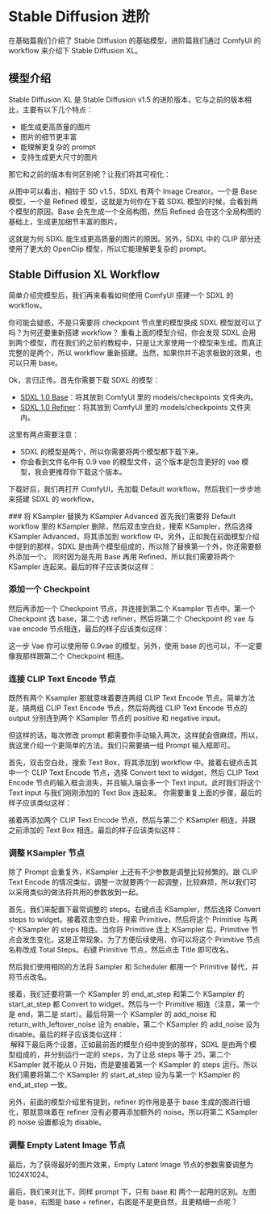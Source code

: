 
# Stable Diffusion 进阶

在基础篇我们介绍了 Stable DIffusion 的基础模型，进阶篇我们通过 ComfyUI 的 workflow 来介绍下 Stable Diffusion XL。

## 模型介绍

Stable Diffusion XL 是 Stable Diffusion v1.5 的进阶版本，它与之前的版本相比，主要有以下几个特点：
* 能生成更高质量的图片
* 图片的细节更丰富
* 能理解更复杂的 prompt
* 支持生成更大尺寸的图片

那它和之前的版本有何区别呢？让我们将其可视化：
<br/>
<PhotoProvider>
  <PhotoView src="/stable-diffusion-advanced/001.png">
      <img src="/stable-diffusion-advanced/001.png" alt="" />
  </PhotoView>
</PhotoProvider>

从图中可以看出，相较于 SD v1.5，SDXL 有两个 Image Creator。一个是 Base 模型，一个是 Refined 模型，这就是为何你在下载 SDXL 模型的时候，会看到两个模型的原因。Base 会先生成一个全局构图，然后 Refined 会在这个全局构图的基础上，生成更加细节丰富的图片。 

这就是为何 SDXL 能生成更高质量的图片的原因。另外，SDXL 中的 CLIP 部分还使用了更大的 OpenClip 模型，所以它能理解更复杂的 prompt。

## Stable Diffusion XL Workflow 

简单介绍完模型后，我们再来看看如何使用 ComfyUI 搭建一个 SDXL 的 workflow。

<Callout emoji="💡">
  你可能会疑惑，不是只需要将 checkpoint 节点里的模型换成 SDXL 模型就可以了吗？为何还要重新搭建 workflow？
  重看上面的模型介绍，你会发现 SDXL 会用到两个模型，而在我们的之前的教程中，只是让大家使用一个模型来生成。而真正完整的是两个，所以 workflow 重新搭建。当然，如果你并不追求极致的效果，也可以只用 base。
</Callout>

Ok，言归正传。首先你需要下载 SDXL 的模型：
* [SDXL 1.0 Base](https://huggingface.co/stabilityai/stable-diffusion-xl-base-1.0/tree/main)：将其放到 ComfyUI 里的 models/checkpoints 文件夹内。
* [SDXL 1.0 Refiner](https://huggingface.co/stabilityai/stable-diffusion-xl-refiner-1.0/tree/main)：将其放到 ComfyUI 里的 models/checkpoints 文件夹内。

这里有两点需要注意：
* SDXL 的模型是两个，所以你需要将两个模型都下载下来。
* 你会看到文件名中有 0.9 vae 的模型文件，这个版本是包含更好的 vae 模型，我会更推荐你下载这个版本。

下载好后，我们再打开 ComfyUI，先加载 Default workflow。然后我们一步步地来搭建 SDXL 的 workflow。

<Steps>
  ### 将 KSampler 替换为 KSampler Advanced
  首先我们需要将 Default workflow 里的 KSampler 删除，然后双击空白处，搜索 KSampler，然后选择 KSampler Advanced，将其添加到 workflow 中。另外，正如我在前面模型介绍中提到的那样，SDXL 是由两个模型组成的，所以除了替换第一个外，你还需要额外添加一个。
  同时因为是先用 Base 再用 Refined，所以我们需要将两个 KSampler 连起来。最后的样子应该类似这样：
  <br/>
  <PhotoProvider>
    <PhotoView src="/stable-diffusion-advanced/002.png">
        <img src="/stable-diffusion-advanced/002.png" alt="" />
    </PhotoView>
  </PhotoProvider>
  
  ### 添加一个 Checkpoint
  然后再添加一个 Checkpoint 节点，并连接到第二个 Ksampler 节点中。第一个 Checkpoint 选 base，第二个选 refiner，然后将第二个 Checkpoint 的 vae 与 vae encode 节点相连，最后的样子应该类似这样：
  <br/>
  <PhotoProvider>
    <PhotoView src="/stable-diffusion-advanced/003.png">
        <img src="/stable-diffusion-advanced/003.png" alt="" />
    </PhotoView>
  </PhotoProvider>

  这一步 Vae 你可以使用带 0.9vae 的模型，另外，使用 base 的也可以，不一定要像我那样跟第二个 Checkpoint 相连。
  
  ### 连接 CLIP Text Encode 节点
  既然有两个 Ksampler 那就意味着要连两组 CLIP Text Encode 节点。简单方法是，搞两组 CLIP Text Encode 节点，然后将两组 CLIP Text Encode 节点的 output 分别连到两个 KSampler 节点的 positive 和 negative input。
  
  但这样的话，每次修改 prompt 都需要你手动输入两次，这样就会很麻烦。所以，我这里介绍一个更简单的方法。我们只需要搞一组 Prompt 输入框即可。
  
  首先，双击空白处，搜索 Text Box，将其添加到 workflow 中。接着右键点击其中一个 CLIP Text Encode 节点，选择 Convert text to widget，然后 CLIP Text Encode 节点的输入框会消失，并且输入端会多一个 Text input。此时我们将这个 Text input 与我们刚刚添加的 Text Box 连起来。
  你需要重复上面的步骤，最后的样子应该类似这样：
  
  接着再添加两个 CLIP Text Encode 节点，然后与第二个 KSampler 相连，并跟之前添加的 Text Box 相连。最后的样子应该类似这样：
  <br/>
  <PhotoProvider>
    <PhotoView src="/stable-diffusion-advanced/004.png">
        <img src="/stable-diffusion-advanced/004.png" alt="" />
    </PhotoView>
  </PhotoProvider>
  
  ### 调整 KSampler 节点
  除了 Prompt 会重复外，KSampler 上还有不少参数是调整比较频繁的。跟 CLIP Text Encode 的情况类似，调整一次就要两个一起调整，比较麻烦，所以我们可以采用类似的做法将共用的参数放到一起。

  首先，我们来配置下最常调整的 steps。右键点击 KSampler，然后选择 Convert steps to widget。接着双击空白处，搜索 Primitive，然后将这个 Primitive 与两个 KSampler 的 steps 相连。当你将 Primitive 连上 KSampler 后，Primitive 节点会发生变化，这是正常现象。为了方便后续使用，你可以将这个 Primitive 节点名称改成 Total Steps。右键 Primitive 节点，然后点击 Title 即可改名。
  
  然后我们使用相同的方法将 Sampler 和 Scheduler 都用一个 Primitive 替代，并将节点改名。

  接着，我们还要将第一个 KSampler 的 end_at_step 和第二个 KSampler 的 start_at_step 都 Convert to widget，然后与一个 Primitive 相连（注意，第一个是 end，第二是 start）。最后将第一个 KSampler 的 add_noise 和 return_with_leftover_noise 设为 enable，第二个 KSampler 的 add_noise 设为 disable。最后的样子应该类似这样：
  <br/>
  <PhotoProvider>
    <PhotoView src="/stable-diffusion-advanced/005.png">
        <img src="/stable-diffusion-advanced/005.png" alt="" />
    </PhotoView>
  </PhotoProvider>
  解释下最后两个设置，正如最前面的模型介绍中提到的那样，SDXL 是由两个模型组成的，并分别运行一定的 steps，为了让总 steps 等于 25，第二个 KSampler 就不能从 0 开始，而是要接着第一个 KSampler 的 steps 运行。所以我们需要将第二个 KSampler 的 start_at_step 设为与第一个 KSampler 的 end_at_step 一致。

  另外，前面的模型介绍里有提到，refiner 的作用是基于 base 生成的图进行细化，那就意味着在 refiner 没有必要再添加额外的 noise。所以将第二 KSampler 的 noise 设置都设为 disable。
  
  ### 调整 Empty Latent Image 节点
  最后，为了获得最好的图片效果，Empty Latent Image 节点的参数需要调整为 1024X1024。
</Steps>

最后，我们来对比下，同样 prompt 下，只有 base 和 两个一起用的区别。左图是 base，右图是 base + refiner，右图是不是更自然，且更精细一点呢？

<PhotoProvider>
  <PhotoView src="/stable-diffusion-advanced/006.png">
      <img src="/stable-diffusion-advanced/006.png" alt="" />
  </PhotoView>
</PhotoProvider>
<Subscribe />